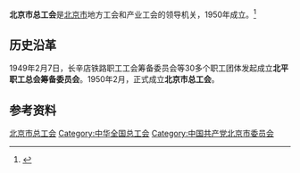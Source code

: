 {{Infobox PRCG
|机构名称 = 北京市总工会
|color    = #014099
|标志1    =
|届数     =
|任期始   = 
|任期终   =
|职位1    = 主席
|人员1    = [[魏小东|魏小东]]
|职位2    = 副主席
|人员2    = [[郑默杰|郑默杰]]{{wrap}}[[潘建新|潘建新]]{{wrap}}[[王敬东|王敬东]]{{wrap}}[[刘晓光_(1969年)|刘晓光]]{{wrap}}[[韩世春|韩世春]]{{wrap}}[[赵丽君|赵丽君]]{{wrap}}[[蒋文云|蒋文云]]{{wrap}}[[林林_(1975年)|林　林]]{{wrap}}[[赵郁|赵　郁]]{{wrap}}[[周宪梁|周宪梁]]{{wrap}}[[郑尚元|郑尚元]]{{wrap}}[[刘军_(1976年)|刘　军]]{{wrap}}[[周静_(1962年)|周　静]]
|人数2    = 13
|职位3    =
|人员3    =
|组织法规 =
|上级机构 = [[中华全国总工会|中华全国总工会]]
|机构类型 = [[人民团体|人民团体]]
|行政级别 = 正地厅级
|中共上级 = [[中国共产党北京市委员会|中国共产党北京市委员会]]
|中共本级 = 中国共产党北京市总工会党组
|场所1    = 
|地址1    = 
|邮编1    = 
|电话1    =
|时期1    =
|机构1    =
|官网1    = 
}}
'''北京市总工会'''是[[北京市|北京市]]地方工会和产业工会的领导机关，1950年成立。<ref>{{Cite journal|url=https://kns.cnki.net/KCMS/detail/detail.aspx?dbcode=CJFQ&dbname=CJFD2000&filename=GHBL200002000&v=MTEyNjNVUjdxZmIrUnVGQ2psVkx2TUlpWEpZckc0SHRITXJZOUZaSVI4ZVgxTHV4WVM3RGgxVDNxVHJXTTFGckM=|title=总结历史  开创未来——祝贺北京市总工会成立50周年|author=|year=2000|issue=02|issn=1002-8145|journal=北京工人|doi=}}</ref>

== 历史沿革 ==
1949年2月7日，长辛店铁路职工工会筹备委员会等30多个职工团体发起成立'''北平职工总会筹备委员会'''。1950年2月，正式成立'''北京市总工会'''。

== 参考资料 ==
{{reflist}}

{{中华人民共和国各省级行政区|总工会}}

[[Category:北京市总工会|]]
[[Category:中华全国总工会|Category:中华全国总工会]]
[[Category:中国共产党北京市委员会|Category:中国共产党北京市委员会]]